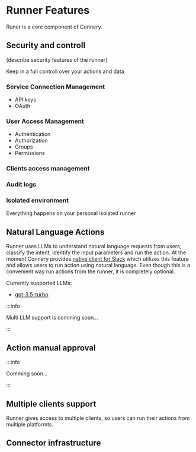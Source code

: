 # Runner Features

Runer is a core component of Connery.

## Security and controll

(describe security features of the runner)

Keep in a full controll over your actions and data

### Service Connection Management

- API keys
- OAuth

### User Access Management

- Authentication
- Authorization
- Groups
- Permissions

### Clients access management

### Audit logs

### Isolated environment

Everything happens on your personal isolated runner

## Natural Language Actions

Runner uses LLMs to understand natural language requests from users,
classify the intent, identify the input parameters and run the action.
At the moment Connery provides [native client for Slack](/docs/native-clients/slack) which
utilizes this feature and allows users to run action using natural language.
Even though this is a convenient way run actions from the runner, it is completely optional.

Currently supported LLMs:

- [gpt-3.5-turbo](https://platform.openai.com/docs/models/gpt-3-5)

:::info

Multi LLM support is comming soon...

:::

## Action manual approval

:::info

Comming soon...

:::

## Multiple clients support

Runner gives access to multiple clients, so users can run their actions from multiple platformts.

## Connector infrastructure
